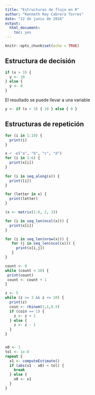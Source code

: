 ```yaml
---
title: "Estructuras de flujo en R"
author: "Kenneth Roy Cabrera Torres"
date: "22 de junio de 2016"
output: 
  html_document: 
    toc: yes
---
```


```r
knitr::opts_chunk$set(echo = TRUE)
```

## Estructura de decisión

```r
if (x > 3) { 
  y <- 10
} else { 
  y <- 0
}
```

El resultado se puede llevar a una variable

```r
y <- if (x > 3) { 10 } else { 0 }
```

## Estructuras de repetición
```r
for (i in 1:10) {
  print(i)
}    
```

```r
x < -c("a", "b", "c", "d")
for (i in 1:6) {
  print(x[i])
}
       
for (i in seq_along(x)) {
  print([i])      
}

for (letter in x) {
  print(letter)
}
```


```r
(x <- matrix(1:6, 2, 3))

for (i in seq_len(ncol(x))) {
  print(x[i])
}  

for (i in seq_len(nrow(x))) {             
   for (j in seq_len(ncol(x))) {
     print(x[i,j])
   }
}
```

```r
count <- 0
while (count < 10) {
 print(count)
 count <- count + 1
}

z <- 5
while (z >= 3 && z <= 10) {
  print(z)
  coin <- rbinom(1,1,0.5)
  if (coin == 1) {
    z <- z + 1
  } else {
    z <- z - 1        
  }   
}


x0 <- 1
tol <- 1e-8
repeat {
  x1 <- computeEstimate()
  if (abs(x1 - x0) < tol) {
    break
  } else {
    x0 <- x1
  }
}
```


